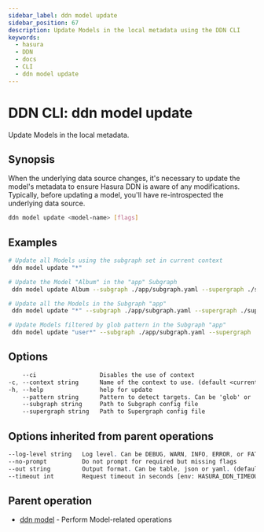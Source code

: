 ```yaml
---
sidebar_label: ddn model update
sidebar_position: 67
description: Update Models in the local metadata using the DDN CLI
keywords:
  - hasura
  - DDN
  - docs
  - CLI
  - ddn model update
---
```


# DDN CLI: ddn model update

Update Models in the local metadata.

## Synopsis

When the underlying data source changes, it's necessary to update the model's metadata to ensure Hasura DDN is aware of any modifications. Typically, before updating a model, you'll have re-introspected the underlying data source.

```bash
ddn model update <model-name> [flags]
```

## Examples

```bash
# Update all Models using the subgraph set in current context
 ddn model update "*"

# Update the Model "Album" in the "app" Subgraph
 ddn model update Album --subgraph ./app/subgraph.yaml --supergraph ./supergraph.yaml

# Update all the Models in the Subgraph "app"
 ddn model update "*" --subgraph ./app/subgraph.yaml --supergraph ./supergraph.yaml

# Update Models filtered by glob pattern in the Subgraph "app"
 ddn model update "user*" --subgraph ./app/subgraph.yaml --supergraph ./supergraph.yaml
```

## Options

```sass
    --ci                  Disables the use of context
-c, --context string      Name of the context to use. (default <current_context>)
-h, --help                help for update
    --pattern string      Pattern to detect targets. Can be 'glob' or 'literal'. (default "glob")
    --subgraph string     Path to Subgraph config file
    --supergraph string   Path to Supergraph config file
```

## Options inherited from parent operations

```sass
--log-level string   Log level. Can be DEBUG, WARN, INFO, ERROR, or FATAL. (default "INFO")
--no-prompt          Do not prompt for required but missing flags
--out string         Output format. Can be table, json or yaml. (default "table")
--timeout int        Request timeout in seconds [env: HASURA_DDN_TIMEOUT] (default 100)
```

## Parent operation

- [ddn model](/reference/cli/commands/ddn_model) - Perform Model-related operations
